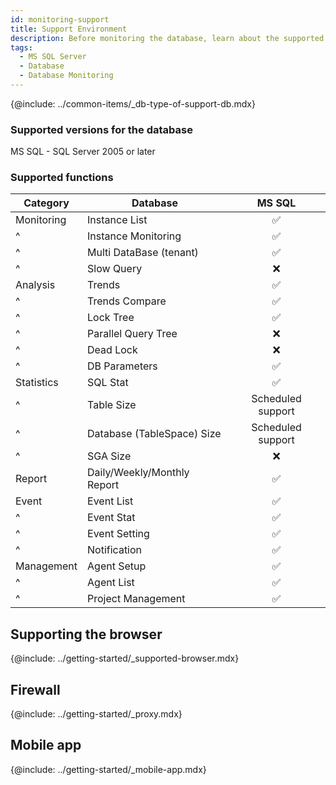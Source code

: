 ```yaml
---
id: monitoring-support
title: Support Environment
description: Before monitoring the database, learn about the supported database types.
tags:
  - MS SQL Server
  - Database
  - Database Monitoring
---
```


{@include: ../common-items/_db-type-of-support-db.mdx}

### Supported versions for the database

MS SQL - SQL Server 2005 or later

<!-- 
* Oracle 10g 버전 이상
* Tibero 5.x 버전 이상
* CUBRID
* Postgresql 9.2 버전 이상 / EDB PAS 9.2 버전 이상
* MSSQL - SQL Server 2005 버전 이상
* Altibase 6 버전 이상
* Redis 6.0.5 버전 이상
* MongoDB 4.2 버전 이상
-->

### Supported functions

| Category   | Database                    |              MS SQL             |
| ---------- | --------------------------- | :-----------------------------: |
| Monitoring | Instance List               | <span class='emoji-ok'>✅</span> |
| ^          | Instance Monitoring         | <span class='emoji-ok'>✅</span> |
| ^          | Multi DataBase (tenant)     | <span class='emoji-ok'>✅</span> |
| ^          | Slow Query                  | <span class='emoji-no'>❌</span> |
| Analysis   | Trends                      | <span class='emoji-ok'>✅</span> |
| ^          | Trends Compare              | <span class='emoji-ok'>✅</span> |
| ^          | Lock Tree                   | <span class='emoji-ok'>✅</span> |
| ^          | Parallel Query Tree         | <span class='emoji-no'>❌</span> |
| ^          | Dead Lock                   | <span class='emoji-no'>❌</span> |
| ^          | DB Parameters               | <span class='emoji-ok'>✅</span> |
| Statistics | SQL Stat                    | <span class='emoji-ok'>✅</span> |
| ^          | Table Size                  |        Scheduled support        |
| ^          | Database (TableSpace) Size  |        Scheduled support        |
| ^          | SGA Size                    | <span class='emoji-no'>❌</span> |
| Report     | Daily/Weekly/Monthly Report | <span class='emoji-ok'>✅</span> |
| Event      | Event List                  | <span class='emoji-ok'>✅</span> |
| ^          | Event Stat                  | <span class='emoji-ok'>✅</span> |
| ^          | Event Setting               | <span class='emoji-ok'>✅</span> |
| ^          | Notification                | <span class='emoji-ok'>✅</span> |
| Management | Agent Setup                 | <span class='emoji-ok'>✅</span> |
| ^          | Agent List                  | <span class='emoji-ok'>✅</span> |
| ^          | Project Management          | <span class='emoji-ok'>✅</span> |

## Supporting the browser

{@include: ../getting-started/_supported-browser.mdx}  

## Firewall

{@include: ../getting-started/_proxy.mdx}

## Mobile app

{@include: ../getting-started/_mobile-app.mdx} 
